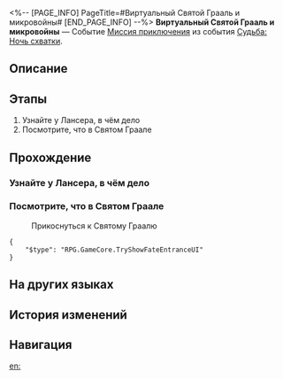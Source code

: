 <%-- [PAGE_INFO]
PageTitle=#Виртуальный Святой Грааль и микровойны#
[END_PAGE_INFO] --%>
{{Дополнить|Диалоги.}}
{{Миссия Инфобокс
|id              = 8034201
|Название        = 
|Изображение     = Миссия Виртуальный Святой Грааль и микровойны.png
|Тип             = Миссия приключения
|Событие         = Судьба: Ночь схватки
|Глава           = 
|Условия         = Завершена [[Продолжение Освоения]] ''[[Судьба: Ночь сновидений]]''
|Персонажи       = Первопроходец
|СтартЛокация    = [[Пенакония]] — [[«(Лучезарный шпат/Корма Освоения/Таталов/Парящая стрелка часов)»]]
|Мир             = Пенакония
|Предыдущая      = 
|Следующая       = 
|Награды         = Кредиты*5 000
}}
'''Виртуальный Святой Грааль и микровойны''' — Событие [[Миссия приключения]] из события [[Судьба: Ночь схватки]].

==Описание==
{{Описание|<!--официальное описание из Перекрёстка судеб-->}}

==Этапы==
# Узнайте у Лансера, в чём дело
# Посмотрите, что в Святом Граале

==Прохождение==
{{Дополнить}}
===Узнайте у Лансера, в чём дело===
{{Описание миссии|тип=Миссия приключения|локация=«(Лучезарный шпат/Корма Освоения/Таталов/Парящая стрелка часов)»|По неизвестным причинам гость из другого мира остался на Пенаконии. Кажется, ему поручили нечто важное.}}
{{Диалог Начало}}
{{Диалог Конец}}

===Посмотрите, что в Святом Граале===
{{Описание миссии|тип=Миссия приключения|локация=«(Лучезарный шпат/Корма Освоения/Таталов/Парящая стрелка часов)»|Если бы Святой Грааль по-прежнему мог исполнять желания, если бы вновь началась Война Святого Грааля, что бы вы загадали?}}
{{Диалог Начало}}

:{{Диалог|Журнал путешествий}} Прикоснуться к Святому Граалю
<pre>{
	"$type": "RPG.GameCore.TryShowFateEntranceUI"
}</pre>

{{Диалог Конец}}

==На других языках==
{{На других языках
|en   = False Grail and Mini War
|zhs  = 拟似圣杯与微型战争
|zht  = 擬似聖杯與微型戰爭
|ja   = 擬似聖杯と小さな戦争
|ko   = 유사 성배와 작은 전쟁
|es   = Un falso Santo Grial y una guerra en miniatura
|fr   = Saint Graal factice et guerre miniature
|ru   = Виртуальный Святой Грааль и микровойны
|th   = จอกศักดิ์สิทธิ์จำลอง กับสงครามขนาดย่อม
|vi   = Chén Thánh Mô Phỏng Và Chiến Tranh Thu Nhỏ
|de   = Simulierter Heiliger Kelch und Mikrokriege
|id   = Cawan Suci Tiruan dan Perang Mikro
|pt   = Falso Graal e Mini Guerra
}}

==История изменений==
{{История изменений|3.5}}

==Навигация==
{{Миссия приключения Навбокс|Глава }}

[[en:]]
